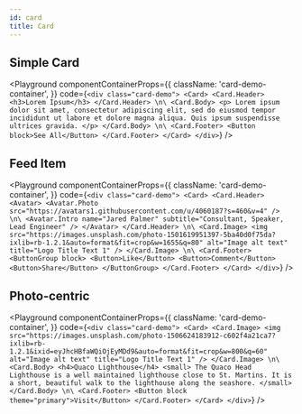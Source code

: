 ```yaml
---
id: card
title: Card
---
```



## Simple Card

<Playground
  componentContainerProps={{
    className: 'card-demo-container',
  }}
  code={`
    <div class="card-demo">
      <Card>
        <Card.Header>
          <h3>Lorem Ipsum</h3>
        </Card.Header>
\n\
        <Card.Body>
          <p>
            Lorem ipsum dolor sit amet, consectetur adipiscing elit, sed do
            eiusmod tempor incididunt ut labore et dolore magna aliqua. Quis ipsum
            suspendisse ultrices gravida.
          </p>
        </Card.Body>
\n\
        <Card.Footer>
          <Button block>See All</Button>
        </Card.Footer>
      </Card>
    </div>
  `} />


## Feed Item

<Playground
  componentContainerProps={{
    className: 'card-demo-container',
  }}
  code={`
    <div class="card-demo">
      <Card>
        <Card.Header>
          <Avatar>
            <Avatar.Photo src="https://avatars1.githubusercontent.com/u/4060187?s=460&v=4" />
\n\
            <Avatar.Intro
              name="Jared Palmer"
              subtitle="Consultant, Speaker, Lead Engineer"
            />
          </Avatar>
        </Card.Header>
\n\
        <Card.Image>
          <img
            src="https://images.unsplash.com/photo-1501619951397-5ba40d0f75da?ixlib=rb-1.2.1&auto=format&fit=crop&w=1655&q=80"
            alt="Image alt text"
            title="Logo Title Text 1"
          />
        </Card.Image>
\n\
        <Card.Footer>
          <ButtonGroup block>
            <Button>Like</Button>
            <Button>Comment</Button>
            <Button>Share</Button>
          </ButtonGroup>
        </Card.Footer>
      </Card>
    </div>
  `} />

## Photo-centric

<Playground
  componentContainerProps={{
    className: 'card-demo-container',
  }}
  code={`
    <div class="card-demo">
      <Card>
        <Card.Image>
          <img
            src="https://images.unsplash.com/photo-1506624183912-c602f4a21ca7?ixlib=rb-1.2.1&ixid=eyJhcHBfaWQiOjEyMDd9&auto=format&fit=crop&w=800&q=60"
            alt="Image alt text"
            title="Logo Title Text 1"
          />
        </Card.Image>
\n\
        <Card.Body>
          <h4>Quaco Lighthouse</h4>
          <small>
            The Quaco Head Lighthouse is a well maintained lighthouse close to St.
            Martins. It is a short, beautiful walk to the lighthouse along the
            seashore.
          </small>
        </Card.Body>
\n\
        <Card.Footer>
          <Button block theme="primary">Visit</Button>
        </Card.Footer>
      </Card>
    </div>
  `} />